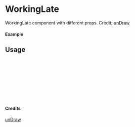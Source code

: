 
<Meta of={WorkingLate} title="unDraw/WorkingLate" />

# WorkingLate

WorkingLate component with different props.
Credit: [unDraw](https://undraw.co/illustrations)

#### Example

<Canvas of={WorkingLate.Primary} />

## Usage

```ts
import { WorkingLate } from "yadl-ui";

const Example = () => {
  return (
      <WorkingLate />
  );
};

export default Example;
```

#### Credits
[unDraw](https://undraw.co/illustrations)
